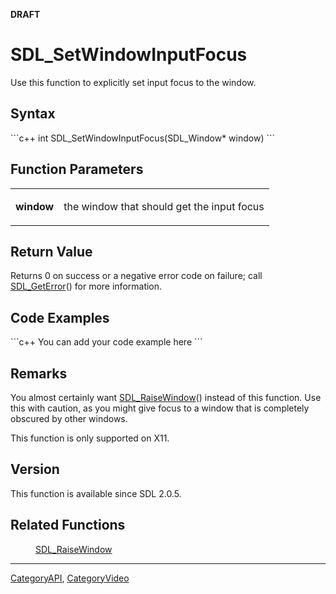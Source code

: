 '''DRAFT'''

<!-- #You will need to remove the line #acl All:read above in order to be able to save the new page.  Do not remove any other content above this comment.  You may delete this comment before you save. -->

<!-- #*^*^*^*^*See http://wiki.libsdl.org/moin.cgi/SGFunctions for details on editing this page*^*^*^*^* -->


= SDL_SetWindowInputFocus =
Use this function to explicitly set input focus to the window.




== Syntax ==
```c++
int SDL_SetWindowInputFocus(SDL_Window* window)
```


== Function Parameters ==
{|
|'''window'''
|the window that should get the input focus
|}


== Return Value ==
Returns 0 on success or a negative error code on failure; call [[SDL_GetError]]() for more information.


== Code Examples ==
```c++
You can add your code example here
```

<!-- #Leave this section as-is unless you have a code example to put in.  In that case, replace You can add your code example here with your code example following the Style Guide instructions.  Leave the rest of the markup alone and delete this comment. -->


== Remarks ==
You almost certainly want [[SDL_RaiseWindow]]() instead of this function. Use this with caution, as you might give focus to a window that is completely obscured by other windows.

This function is only supported on X11.


== Version ==
This function is available since SDL 2.0.5.


== Related Functions ==
:[[SDL_RaiseWindow]]
<!-- #Remove this section if empty -->

----
[[CategoryAPI]], [[CategoryVideo]]
<!-- #See the Style Guide for instructions on editing the footer. -->
